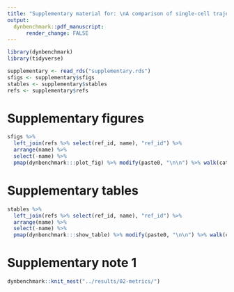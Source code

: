 ```yaml
---
title: "Supplementary material for: \nA comparison of single-cell trajectory inference methods"
output: 
  dynbenchmark::pdf_manuscript:
      render_change: FALSE
---
```


```r
library(dynbenchmark)
library(tidyverse)
```

```r
supplementary <- read_rds("supplementary.rds")
sfigs <- supplementary$sfigs
stables <- supplementary$stables
refs <- supplementary$refs
```

# Supplementary figures
```r
sfigs %>% 
  left_join(refs %>% select(ref_id, name), "ref_id") %>% 
  arrange(name) %>% 
  select(-name) %>% 
  pmap(dynbenchmark:::plot_fig) %>% modify(paste0, "\n\n") %>% walk(cat)
```

\clearpage

# Supplementary tables

```r
stables %>% 
  left_join(refs %>% select(ref_id, name), "ref_id") %>% 
  arrange(name) %>% 
  select(-name) %>% 
  pmap(dynbenchmark:::show_table) %>% modify(paste0, "\n\n") %>% walk(cat)
```

\clearpage

# Supplementary note 1

```r
dynbenchmark::knit_nest("../results/02-metrics/")
```

